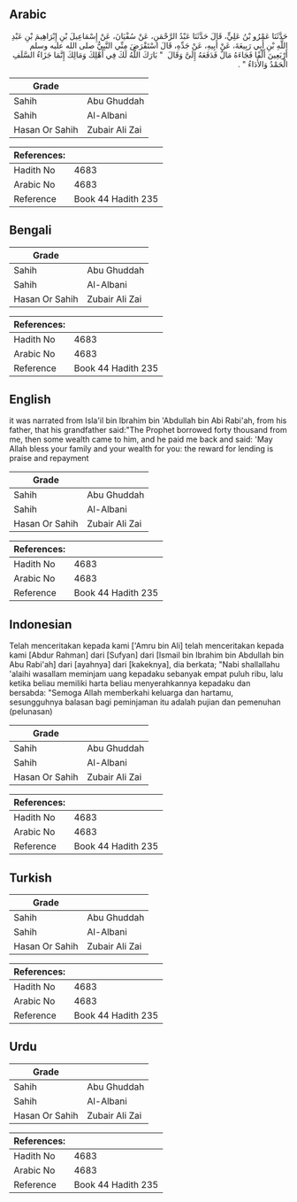 ## Arabic


<div dir="rtl" lang="ar" style={{fontSize:'larger',backgroundColor:'#f8f9fa',padding:20}}>
حَدَّثَنَا عَمْرُو بْنُ عَلِيٍّ، قَالَ حَدَّثَنَا عَبْدُ الرَّحْمَنِ، عَنْ سُفْيَانَ، عَنْ إِسْمَاعِيلَ بْنِ إِبْرَاهِيمَ بْنِ عَبْدِ اللَّهِ بْنِ أَبِي رَبِيعَةَ، عَنْ أَبِيهِ، عَنْ جَدِّهِ، قَالَ اسْتَقْرَضَ مِنِّي النَّبِيُّ صلى الله عليه وسلم أَرْبَعِينَ أَلْفًا فَجَاءَهُ مَالٌ فَدَفَعَهُ إِلَىَّ وَقَالَ ‏ "‏ بَارَكَ اللَّهُ لَكَ فِي أَهْلِكَ وَمَالِكَ إِنَّمَا جَزَاءُ السَّلَفِ الْحَمْدُ وَالأَدَاءُ ‏"‏ ‏.‏
</div>
<div style={{backgroundColor:'#f8f9fa',padding:20, marginBottom: 10}}><table> <thead> <tr> <th>Grade</th> <th></th> </tr> </thead> <tbody> <tr><td>Sahih</td><td>Abu Ghuddah</td></tr><tr><td>Sahih</td><td>Al-Albani</td></tr><tr><td>Hasan Or Sahih</td><td>Zubair Ali Zai</td></tr></tbody></table><table> <thead> <tr> <th>References:</th> <th></th> </tr> </thead> <tbody><tr><td>Hadith No</td><td>4683</td></tr><tr><td>Arabic No</td><td>4683</td></tr><tr><td>Reference</td><td>Book 44 Hadith 235</td></tr></tbody></table></div>

## Bengali


<div dir="ltr" lang="bn" style={{fontSize:'larger',backgroundColor:'#f8f9fa',padding:20}}>

</div>
<div style={{backgroundColor:'#f8f9fa',padding:20, marginBottom: 10}}><table> <thead> <tr> <th>Grade</th> <th></th> </tr> </thead> <tbody> <tr><td>Sahih</td><td>Abu Ghuddah</td></tr><tr><td>Sahih</td><td>Al-Albani</td></tr><tr><td>Hasan Or Sahih</td><td>Zubair Ali Zai</td></tr></tbody></table><table> <thead> <tr> <th>References:</th> <th></th> </tr> </thead> <tbody><tr><td>Hadith No</td><td>4683</td></tr><tr><td>Arabic No</td><td>4683</td></tr><tr><td>Reference</td><td>Book 44 Hadith 235</td></tr></tbody></table></div>

## English


<div dir="ltr" lang="en" style={{fontSize:'larger',backgroundColor:'#f8f9fa',padding:20}}>
it was narrated from Isla'il bin Ibrahim bin 'Abdullah bin Abi Rabi'ah, from his father, that his grandfather said:"The Prophet borrowed forty thousand from me, then some wealth came to him, and he paid me back and said: 'May Allah bless your family and your wealth for you: the reward for lending is praise and repayment
</div>
<div style={{backgroundColor:'#f8f9fa',padding:20, marginBottom: 10}}><table> <thead> <tr> <th>Grade</th> <th></th> </tr> </thead> <tbody> <tr><td>Sahih</td><td>Abu Ghuddah</td></tr><tr><td>Sahih</td><td>Al-Albani</td></tr><tr><td>Hasan Or Sahih</td><td>Zubair Ali Zai</td></tr></tbody></table><table> <thead> <tr> <th>References:</th> <th></th> </tr> </thead> <tbody><tr><td>Hadith No</td><td>4683</td></tr><tr><td>Arabic No</td><td>4683</td></tr><tr><td>Reference</td><td>Book 44 Hadith 235</td></tr></tbody></table></div>

## Indonesian


<div dir="ltr" lang="id" style={{fontSize:'larger',backgroundColor:'#f8f9fa',padding:20}}>
Telah menceritakan kepada kami ['Amru bin Ali] telah menceritakan kepada kami [Abdur Rahman] dari [Sufyan] dari [Ismail bin Ibrahim bin Abdullah bin Abu Rabi'ah] dari [ayahnya] dari [kakeknya], dia berkata; "Nabi shallallahu 'alaihi wasallam meminjam uang kepadaku sebanyak empat puluh ribu, lalu ketika beliau memiliki harta beliau menyerahkannya kepadaku dan bersabda: "Semoga Allah memberkahi keluarga dan hartamu, sesungguhnya balasan bagi peminjaman itu adalah pujian dan pemenuhan (pelunasan)
</div>
<div style={{backgroundColor:'#f8f9fa',padding:20, marginBottom: 10}}><table> <thead> <tr> <th>Grade</th> <th></th> </tr> </thead> <tbody> <tr><td>Sahih</td><td>Abu Ghuddah</td></tr><tr><td>Sahih</td><td>Al-Albani</td></tr><tr><td>Hasan Or Sahih</td><td>Zubair Ali Zai</td></tr></tbody></table><table> <thead> <tr> <th>References:</th> <th></th> </tr> </thead> <tbody><tr><td>Hadith No</td><td>4683</td></tr><tr><td>Arabic No</td><td>4683</td></tr><tr><td>Reference</td><td>Book 44 Hadith 235</td></tr></tbody></table></div>

## Turkish


<div dir="ltr" lang="tr" style={{fontSize:'larger',backgroundColor:'#f8f9fa',padding:20}}>

</div>
<div style={{backgroundColor:'#f8f9fa',padding:20, marginBottom: 10}}><table> <thead> <tr> <th>Grade</th> <th></th> </tr> </thead> <tbody> <tr><td>Sahih</td><td>Abu Ghuddah</td></tr><tr><td>Sahih</td><td>Al-Albani</td></tr><tr><td>Hasan Or Sahih</td><td>Zubair Ali Zai</td></tr></tbody></table><table> <thead> <tr> <th>References:</th> <th></th> </tr> </thead> <tbody><tr><td>Hadith No</td><td>4683</td></tr><tr><td>Arabic No</td><td>4683</td></tr><tr><td>Reference</td><td>Book 44 Hadith 235</td></tr></tbody></table></div>

## Urdu


<div dir="rtl" lang="ur" style={{fontSize:'larger',backgroundColor:'#f8f9fa',padding:20}}>

</div>
<div style={{backgroundColor:'#f8f9fa',padding:20, marginBottom: 10}}><table> <thead> <tr> <th>Grade</th> <th></th> </tr> </thead> <tbody> <tr><td>Sahih</td><td>Abu Ghuddah</td></tr><tr><td>Sahih</td><td>Al-Albani</td></tr><tr><td>Hasan Or Sahih</td><td>Zubair Ali Zai</td></tr></tbody></table><table> <thead> <tr> <th>References:</th> <th></th> </tr> </thead> <tbody><tr><td>Hadith No</td><td>4683</td></tr><tr><td>Arabic No</td><td>4683</td></tr><tr><td>Reference</td><td>Book 44 Hadith 235</td></tr></tbody></table></div>